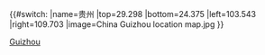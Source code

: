 {{#switch:{{{1}}}
|name=贵州
|top=29.298
|bottom=24.375
|left=103.543
|right=109.703
|image=China Guizhou location map.jpg
}}<noinclude>{{Location map/Info|Guizhou}}
{{Documentation}}

[[Category:中國地理位置圖模板|Guizhou]]

</noinclude>